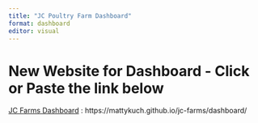 ```yaml
---
title: "JC Poultry Farm Dashboard"
format: dashboard
editor: visual
---
```


# New Website for Dashboard - Click or Paste the link below


[JC Farms Dashboard](https://mattykuch.github.io/jc-farms/dashboard/) : https://mattykuch.github.io/jc-farms/dashboard/